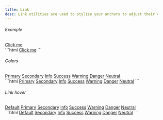 ```yaml
---
title: Link
desc: Link utilities are used to stylize your anchors to adjust their color, opacity, underline offset, underline color, and more.
---
```


###### Example

<Example>
  <div slot="preview">
    <a href="#" class="link">Click me</a>
  </div>

  <div slot="code">
    ```html
    <a href="#" class="link">Click me</a>
    ```
  </div>
</Example>

###### Colors

<Example>
  <div slot="preview" class='space-x-3 space-y-2'>
    <a href="#" class="link link-primary">Primary</a>
    <a href="#" class="link link-secondary">Secondary</a>
    <a href="#" class="link link-info">Info</a>
    <a href="#" class="link link-success">Success</a>
    <a href="#" class="link link-warning">Warning</a>
    <a href="#" class="link link-danger">Danger</a>
    <a href="#" class="link link-neutral">Neutral</a>
  </div>

  <div slot="code">
    ```html
    <a href="#" class="link link-primary">Primary</a>
    <a href="#" class="link link-secondary">Secondary</a>
    <a href="#" class="link link-info">Info</a>
    <a href="#" class="link link-success">Success</a>
    <a href="#" class="link link-warning">Warning</a>
    <a href="#" class="link link-danger">Danger</a>
    <a href="#" class="link link-neutral">Neutral</a>
    ```
  </div>
</Example>

###### Link hover

<Example>
  <div slot="preview" class='space-x-3 space-y-2'>
    <a href="#" class="link link-hover">Default</a>
    <a href="#" class="link link-hover link-primary">Primary</a>
    <a href="#" class="link link-hover link-secondary">Secondary</a>
    <a href="#" class="link link-hover link-info">Info</a>
    <a href="#" class="link link-hover link-success">Success</a>
    <a href="#" class="link link-hover link-warning">Warning</a>
    <a href="#" class="link link-hover link-danger">Danger</a>
    <a href="#" class="link link-hover link-neutral">Neutral</a>
  </div>

  <div slot="code">
    ```html
    <a href="#" class="link link-hover">Default</a>
    <a href="#" class="link link-hover link-secondary">Secondary</a>
    <a href="#" class="link link-hover link-info">Info</a>
    <a href="#" class="link link-hover link-success">Success</a>
    <a href="#" class="link link-hover link-warning">Warning</a>
    <a href="#" class="link link-hover link-danger">Danger</a>
    <a href="#" class="link link-hover link-neutral">Neutral</a>
    ```
  </div>
</Example>
